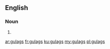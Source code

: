 ==English==

===Noun===
{{head|en|noun plural form}}

# {{plural of|gulag|lang=en}}

[[ar:gulags]]
[[fr:gulags]]
[[ku:gulags]]
[[my:gulags]]
[[pl:gulags]]